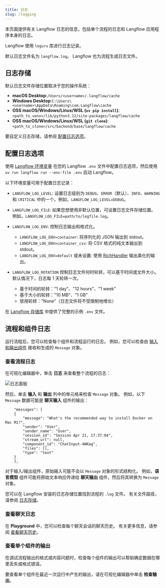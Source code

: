 ```yaml
---
title: 日志
slug: /logging
---
```



本页面提供有关 Langflow 日志的信息，包括单个流程的日志和 Langflow 应用程序本身的日志。

Langflow 使用 `loguru` 库进行日志记录。

默认日志文件名为 `langflow.log`。
Langflow 也为流程生成日志文件。

## 日志存储

默认日志文件存储位置取决于您的操作系统：

- **macOS Desktop**:`/Users/<username>/.langflow/cache`
- **Windows Desktop**:`C:\Users\<username>\AppData\Roaming\com.Langflow\cache`
- **OSS macOS/Windows/Linux/WSL (`uv pip install`)**: `<path_to_venv>/lib/python3.12/site-packages/langflow/cache`
- **OSS macOS/Windows/Linux/WSL (`git clone`)**: `<path_to_clone>/src/backend/base/langflow/cache`

要自定义日志存储，请参阅 [配置日志选项](#configure-log-options)。

## 配置日志选项

使用 [Langflow 环境变量](/environment-variables) 在您的 Langflow `.env` 文件中配置日志选项，然后使用 `uv run langflow run --env-file .env` 启动 Langflow。

以下环境变量可用于配置日志记录：

* `LANGFLOW_LOG_LEVEL`: 设置日志级别为 `DEBUG`、`ERROR`（默认）、`INFO`、`WARNING` 和 `CRITICAL` 中的一个。例如，`LANGFLOW_LOG_LEVEL=DEBUG`。

* `LANGFLOW_LOG_FILE`: 如果您想使用非默认位置，可设置日志文件存储位置。
例如，`LANGFLOW_LOG_FILE=path/to/logfile.log`。

* `LANGFLOW_LOG_ENV`: 控制日志输出和格式化。

    * `LANGFLOW_LOG_ENV=container`: 将序列化的 JSON 输出到 stdout。
    * `LANGFLOW_LOG_ENV=container_csv`: 将 CSV 格式的纯文本输出到 stdout。
    * `LANGFLOW_LOG_ENV=default` 或未设置: 使用 [RichHandler](https://rich.readthedocs.io/en/stable/reference/logging.html) 输出美化的输出。

* `LANGFLOW_LOG_ROTATION` 控制日志文件何时轮转，可以基于时间或文件大小。默认情况下，日志每 1 天轮转一次。

    * 基于时间的轮转："1 day"、"12 hours"、"1 week"
    * 基于大小的轮转："10 MB"、"1 GB"
    * 禁用轮转："None"（日志文件将不受限制地增长）

在 [Langflow 存储库](https://github.com/langflow-ai/langflow/blob/main/.env.example) 中提供了完整的示例 `.env` 文件。

## 流程和组件日志

运行流程后，您可以检查每个组件和流程运行的日志。
例如，您可以检查由 [输入和输出组件](/components-io) 接收和生成的 `Message` 对象。

### 查看流程日志

在可视化编辑器中，单击 **日志** 来查看整个流程的日志：

![日志面板](/img/logs.png)

然后，单击 **输入** 和 **输出** 列中的单元格来检查 `Message` 对象。
例如，以下 `Message` 数据可能是 **聊天输入** 组件的输出：

```text
    "messages": [
    {
        "message": "What's the recommended way to install Docker on Mac M1?",
        "sender": "User",
        "sender_name": "User",
        "session_id": "Session Apr 21, 17:37:04",
        "stream_url": null,
        "component_id": "ChatInput-4WKag",
        "files": [],
        "type": "text"
    }
    ],
```

对于输入/输出组件，原始输入可能不会以 `Message` 对象的形式结构化。
例如，**语言模型** 组件可能将原始文本响应传递给 **聊天输出** 组件，然后将其转换为 `Message` 对象。

您可以在 Langflow 安装的日志存储位置找到流程的 `.log` 文件。
有关文件路径，请参阅 [日志存储](#log-storage)。

### 查看聊天日志

在 **Playground** 中，您可以检查每个聊天会话的聊天历史。
有关更多信息，请参阅 [查看聊天历史](/concepts-playground#view-chat-history)。

### 查看单个组件的输出

在调试流程输出的格式或内容问题时，检查每个组件的输出可以帮助确定数据在哪里丢失或格式错误。

要查看单个组件在最近一次运行中产生的输出，请在可视化编辑器中单击 <Icon name="TextSearch" aria-hidden="true"/> **检查输出**。